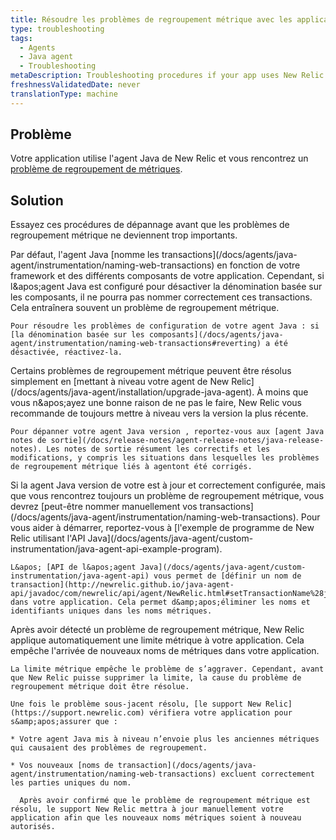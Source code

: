 ```yaml
---
title: Résoudre les problèmes de regroupement métrique avec les applications Java
type: troubleshooting
tags:
  - Agents
  - Java agent
  - Troubleshooting
metaDescription: Troubleshooting procedures if your app uses New Relic's Java agent and metric grouping issues have occurred.
freshnessValidatedDate: never
translationType: machine
---
```


## Problème

Votre application utilise l&apos;agent Java de New Relic et vous rencontrez un [problème de regroupement de métriques](/docs/agents/manage-apm-agents/troubleshooting/metric-grouping-issues).

## Solution

Essayez ces procédures de dépannage avant que les problèmes de regroupement métrique ne deviennent trop importants.

<CollapserGroup>
  <Collapser id="reconfigure-java" title="Assurez-vous que la dénomination basée sur les composants est activée">
    Par défaut, l&apos;agent Java [nomme les transactions](/docs/agents/java-agent/instrumentation/naming-web-transactions) en fonction de votre framework et des différents composants de votre application. Cependant, si l&amp;apos;agent Java est configuré pour désactiver la dénomination basée sur les composants, il ne pourra pas nommer correctement ces transactions. Cela entraînera souvent un problème de regroupement métrique.

    Pour résoudre les problèmes de configuration de votre agent Java : si [la dénomination basée sur les composants](/docs/agents/java-agent/instrumentation/naming-web-transactions#reverting) a été désactivée, réactivez-la.
  </Collapser>

  <Collapser id="upgrade" title="Mettre à jour l'agent Java">
    Certains problèmes de regroupement métrique peuvent être résolus simplement en [mettant à niveau votre agent de New Relic](/docs/agents/java-agent/installation/upgrade-java-agent). À moins que vous n&amp;apos;ayez une bonne raison de ne pas le faire, New Relic vous recommande de toujours mettre à niveau vers la version la plus récente.

    Pour dépanner votre agent Java version , reportez-vous aux [agent Java notes de sortie](/docs/release-notes/agent-release-notes/java-release-notes). Les notes de sortie résument les correctifs et les modifications, y compris les situations dans lesquelles les problèmes de regroupement métrique liés à agentont été corrigés.
  </Collapser>

  <Collapser id="manually-name-transactions" title="Nommer manuellement les transactions">
    Si la agent Java version de votre est à jour et correctement configurée, mais que vous rencontrez toujours un problème de regroupement métrique, vous devrez [peut-être nommer manuellement vos transactions](/docs/agents/java-agent/instrumentation/naming-web-transactions). Pour vous aider à démarrer, reportez-vous à [l&apos;exemple de programme de New Relic utilisant l&apos;API Java](/docs/agents/java-agent/custom-instrumentation/java-agent-api-example-program).

    L&apos; [API de l&apos;agent Java](/docs/agents/java-agent/custom-instrumentation/java-agent-api) vous permet de [définir un nom de transaction](http://newrelic.github.io/java-agent-api/javadoc/com/newrelic/api/agent/NewRelic.html#setTransactionName%28java.lang.String,%20java.lang.String%29) dans votre application. Cela permet d&amp;apos;éliminer les noms et identifiants uniques dans les noms métriques.
  </Collapser>

  <Collapser id="resolve-limit" title="Résoudre la limite métrique imposée par New Relic">
    Après avoir détecté un problème de regroupement métrique, New Relic applique automatiquement une limite métrique à votre application. Cela empêche l&apos;arrivée de nouveaux noms de métriques dans votre application.

    La limite métrique empêche le problème de s’aggraver. Cependant, avant que New Relic puisse supprimer la limite, la cause du problème de regroupement métrique doit être résolue.

    Une fois le problème sous-jacent résolu, [le support New Relic](https://support.newrelic.com) vérifiera votre application pour s&amp;apos;assurer que :

    * Votre agent Java mis à niveau n’envoie plus les anciennes métriques qui causaient des problèmes de regroupement.

    * Vos nouveaux [noms de transaction](/docs/agents/java-agent/instrumentation/naming-web-transactions) excluent correctement les parties uniques du nom.

      Après avoir confirmé que le problème de regroupement métrique est résolu, le support New Relic mettra à jour manuellement votre application afin que les nouveaux noms métriques soient à nouveau autorisés.
  </Collapser>
</CollapserGroup>